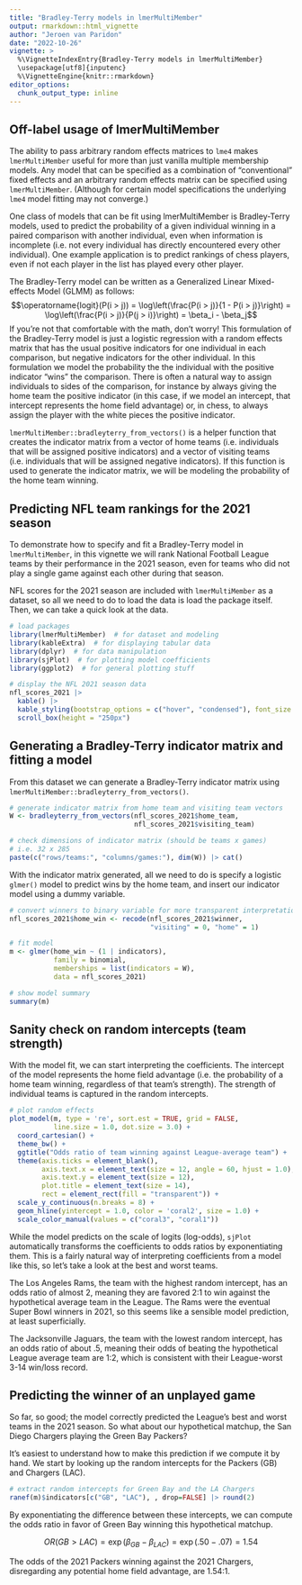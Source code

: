 ```yaml
---
title: "Bradley-Terry models in lmerMultiMember"
output: rmarkdown::html_vignette
author: "Jeroen van Paridon"
date: "2022-10-26"
vignette: >
  %\VignetteIndexEntry{Bradley-Terry models in lmerMultiMember}
  \usepackage[utf8]{inputenc}
  %\VignetteEngine{knitr::rmarkdown}
editor_options: 
  chunk_output_type: inline
---
```


## Off-label usage of lmerMultiMember

The ability to pass arbitrary random effects matrices to `lme4` makes `lmerMultiMember` useful for more than just vanilla multiple membership models. Any model that can be specified as a combination of "conventional" fixed effects and an arbitrary random effects matrix can be specified using `lmerMultiMember`. (Although for certain model specifications the underlying `lme4` model fitting may not converge.)

One class of models that can be fit using lmerMultiMember is Bradley-Terry models, used to predict the probability of a given individual winning in a paired comparison with another individual, even when information is incomplete (i.e. not every individual has directly encountered every other individual). One example application is to predict rankings of chess players, even if not each player in the list has played every other player.

The Bradley-Terry model can be written as a Generalized Linear Mixed-effects Model (GLMM) as follows:
$$\operatorname{logit}(P(i > j)) = \log\left(\frac{P(i > j)}{1 - P(i > j)}\right) = \log\left(\frac{P(i > j)}{P(j > i)}\right) = \beta_i - \beta_j$$
If you're not that comfortable with the math, don't worry! This formulation of the Bradley-Terry model is just a logistic regression with a random effects matrix that has the usual positive indicators for one individual in each comparison, but negative indicators for the other individual. In this formulation we model the probability the the individual with the positive indicator "wins" the comparison. There is often a natural way to assign individuals to sides of the comparison, for instance by always giving the home team the positive indicator (in this case, if we model an intercept, that intercept represents the home field advantage) or, in chess, to always assign the player with the white pieces the positive indicator.

`lmerMultiMember::bradleyterry_from_vectors()` is a helper function that creates the indicator matrix from a vector of home teams (i.e. individuals that will be assigned positive indicators) and a vector of visiting teams (i.e. individuals that will be assigned negative indicators). If this function is used to generate the indicator matrix, we will be modeling the probability of the home team winning.

## Predicting NFL team rankings for the 2021 season

To demonstrate how to specify and fit a Bradley-Terry model in `lmerMultiMember`, in this vignette we will rank National Football League teams by their performance in the 2021 season, even for teams who did not play a single game against each other during that season.

NFL scores for the 2021 season are included with `lmerMultiMember` as a dataset, so all we need to do to load the data is load the package itself. Then, we can take a quick look at the data.

```r

# load packages
library(lmerMultiMember)  # for dataset and modeling
library(kableExtra)  # for displaying tabular data
library(dplyr)  # for data manipulation
library(sjPlot)  # for plotting model coefficients
library(ggplot2)  # for general plotting stuff

# display the NFL 2021 season data
nfl_scores_2021 |>
  kable() |>
  kable_styling(bootstrap_options = c("hover", "condensed"), font_size = 16) |>
  scroll_box(height = "250px")

```

## Generating a Bradley-Terry indicator matrix and fitting a model

From this dataset we can generate a Bradley-Terry indicator matrix using `lmerMultiMember::bradleyterry_from_vectors()`.

```r

# generate indicator matrix from home team and visiting team vectors
W <- bradleyterry_from_vectors(nfl_scores_2021$home_team,
                               nfl_scores_2021$visiting_team)

# check dimensions of indicator matrix (should be teams x games)
# i.e. 32 x 285
paste(c("rows/teams:", "columns/games:"), dim(W)) |> cat()

```

With the indicator matrix generated, all we need to do is specify a logistic `glmer()` model to predict wins by the home team, and insert our indicator model using a dummy variable.

```r

# convert winners to binary variable for more transparent interpretation
nfl_scores_2021$home_win <- recode(nfl_scores_2021$winner,
                                   "visiting" = 0, "home" = 1)

# fit model
m <- glmer(home_win ~ (1 | indicators),
           family = binomial,
           memberships = list(indicators = W),
           data = nfl_scores_2021)

# show model summary
summary(m)

```

## Sanity check on random intercepts (team strength)

With the model fit, we can start interpreting the coefficients. The intercept of the model represents the home field advantage (i.e. the probability of a home team winning, regardless of that team's strength). The strength of individual teams is captured in the random intercepts.

```r

# plot random effects
plot_model(m, type = 're', sort.est = TRUE, grid = FALSE,
           line.size = 1.0, dot.size = 3.0) + 
  coord_cartesian() +
  theme_bw() +
  ggtitle("Odds ratio of team winning against League-average team") +
  theme(axis.ticks = element_blank(),
        axis.text.x = element_text(size = 12, angle = 60, hjust = 1.0),
        axis.text.y = element_text(size = 12),
        plot.title = element_text(size = 14),
        rect = element_rect(fill = "transparent")) +
  scale_y_continuous(n.breaks = 8) +
  geom_hline(yintercept = 1.0, color = 'coral2', size = 1.0) +
  scale_color_manual(values = c("coral3", "coral1"))

```

While the model predicts on the scale of logits (log-odds), `sjPlot` automatically transforms the coefficients to odds ratios by exponentiating them. This is a fairly natural way of interpreting coefficients from a model like this, so let's take a look at the best and worst teams.

The Los Angeles Rams, the team with the highest random intercept, has an odds ratio of almost 2, meaning they are favored 2:1 to win against the hypothetical average team in the League. The Rams were the eventual Super Bowl winners in 2021, so this seems like a sensible model prediction, at least superficially.

The Jacksonville Jaguars, the team with the lowest random intercept, has an odds ratio of about .5, meaning their odds of beating the hypothetical League average team are 1:2, which is consistent with their League-worst 3-14 win/loss record.

## Predicting the winner of an unplayed game

So far, so good; the model correctly predicted the League's best and worst teams in the 2021 season. So what about our hypothetical matchup, the San Diego Chargers playing the Green Bay Packers?

It's easiest to understand how to make this prediction if we compute it by hand. We start by looking up the random intercepts for the Packers (GB) and Chargers (LAC).

```r

# extract random intercepts for Green Bay and the LA Chargers
ranef(m)$indicators[c("GB", "LAC"), , drop=FALSE] |> round(2)

```

By exponentiating the difference between these intercepts, we can compute the odds ratio in favor of Green Bay winning this hypothetical matchup.

$$OR(GB > LAC) = \exp(\beta_{GB} - \beta_{LAC}) = \exp(.50 - .07) = 1.54$$

The odds of the 2021 Packers winning against the 2021 Chargers, disregarding any potential home field advantage, are 1.54:1.
